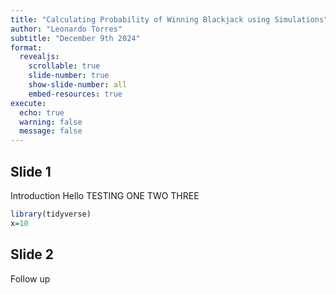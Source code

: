 ```yaml
---
title: "Calculating Probability of Winning Blackjack using Simulations"
author: "Leonardo Torres"
subtitle: "December 9th 2024"
format:
  revealjs:
    scrollable: true
    slide-number: true
    show-slide-number: all
    embed-resources: true
execute:
  echo: true
  warning: false
  message: false
---
```

  
## Slide 1

Introduction
Hello TESTING ONE TWO THREE
```r
library(tidyverse)
x=10


```


## Slide 2

Follow up